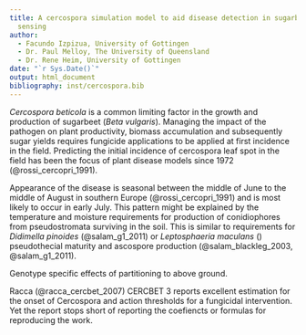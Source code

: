 ```yaml
---
title: A cercospora simulation model to aid disease detection in sugarbeet with remote
  sensing
author: 
  - Facundo Izpizua, University of Gottingen
  - Dr. Paul Melloy, The University of Queensland  
  - Dr. Rene Heim, University of Gottingen
date: "`r Sys.Date()`"
output: html_document
bibliography: inst/cercospora.bib
---
```


*Cercospora beticola* is a common limiting factor in the growth and production of
sugarbeet (*Beta vulgaris*). 
Managing the impact of the pathogen on plant productivity, biomass accumulation 
and subsequently sugar yields requires fungicide applications to be applied at 
first incidence in the field.
Predicting the initial incidence of cercospora leaf spot in the field has been 
the focus of plant disease models since 1972 (@rossi_cercopri_1991).  

Appearance of the disease is seasonal between the middle of June to the middle of 
August in southern Europe (@rossi_cercopri_1991) and is most likely to occur in 
early July.
This pattern might be explained by the temperature and moisture requirements for 
production of conidiophores from pseudostromata surviving in the soil.
This is similar to requirements for *Didimella pinoides* (@salam_g1_2011) or 
*Leptosphaeria maculans* () pseudothecial maturity and ascospore production
(@salam_blackleg_2003, @salam_g1_2011).


Genotype specific effects of partitioning to above ground. 

Racca (@racca_cercbet_2007) CERCBET 3 reports excellent estimation for the onset 
of Cercospora and action thresholds for a fungicidal intervention. Yet the report
stops short of reporting the coefiencts or formulas for reproducing the work.  


